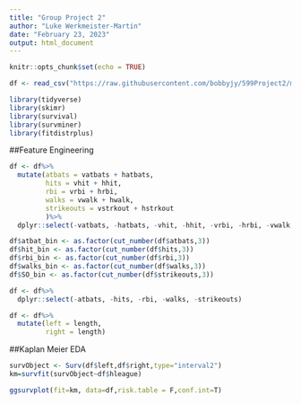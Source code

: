 ```yaml
---
title: "Group Project 2"
author: "Luke Werkmeister-Martin"
date: "February 23, 2023"
output: html_document
---
```



```r
knitr::opts_chunk$set(echo = TRUE)

df <- read_csv("https://raw.githubusercontent.com/bobbyjy/599Project2/main/project2data.csv")

library(tidyverse)
library(skimr)
library(survival)
library(survminer)
library(fitdistrplus)
```

##Feature Engineering
```r
df <- df%>%
  mutate(atbats = vatbats + hatbats,
         hits = vhit + hhit,
         rbi = vrbi + hrbi,
         walks = vwalk + hwalk,
         strikeouts = vstrkout + hstrkout
         )%>%
  dplyr::select(-vatbats, -hatbats, -vhit, -hhit, -vrbi, -hrbi, -vwalk, -hwalk, -vstrkout, -hstrkout)
```

```r
df$atbat_bin <- as.factor(cut_number(df$atbats,3))
df$hit_bin <- as.factor(cut_number(df$hits,3))
df$rbi_bin <- as.factor(cut_number(df$rbi,3))
df$walks_bin <- as.factor(cut_number(df$walks,3))
df$SO_bin <- as.factor(cut_number(df$strikeouts,3))

df <- df%>%
  dplyr::select(-atbats, -hits, -rbi, -walks, -strikeouts)

df <- df%>%
  mutate(left = length,
         right = length)
```


##Kaplan Meier EDA
```r
survObject <- Surv(df$left,df$right,type="interval2")
km=survfit(survObject~df$hleague)

ggsurvplot(fit=km, data=df,risk.table = F,conf.int=T)
```




